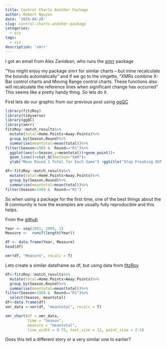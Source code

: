 ```yaml
---
title: Control Charts Another Package
author: Robert Nguyen
date: '2019-04-20'
slug: control-charts-another-package
categories:
  - viz
tags:
  - viz
description: 'xmrr'
---
```


I got an email from Alex Zanidean, who runs the [xmrr](https://cran.r-project.org/web/packages/xmrr/xmrr.pdf) package 

"You might enjoy my package xmrr for similar charts – but mine recalculate the bounds automatically" and if we go to the vingette, "XMRs combine X-Bar control charts and Moving Range control charts. These functions also will recalculate the reference lines when significant change has occurred" This seems like a pretty handy thing. So lets do it.

First lets do our graphic from our previous post using [ggQC](https://cran.r-project.org/package=ggQC)

```r
library(fitzRoy)
library(tidyverse)
library(ggQC)
library(xmrr)
fitzRoy::match_results%>%
  mutate(total=Home.Points+Away.Points)%>%
  group_by(Season,Round)%>%
  summarise(meantotal=mean(total))%>%
filter(Season>1989 &  Round=="R1")%>%
  ggplot(aes(x=Season,y=meantotal))+geom_point()+
  geom_line()+stat_QC(method="XmR")+
  ylab("Mean Round 1 Total for Each Game") +ggtitle("Stop Freaking OUT over ONE ROUND")

df<-fitzRoy::match_results%>%
  mutate(total=Home.Points+Away.Points)%>%
  group_by(Season,Round)%>%
  summarise(meantotal=mean(total))%>%
filter(Season>1989 &  Round=="R1")

```

So when using a package for the first time, one of the best things about the R community is how the examples are usually fully reproducible and this helps.

From the [github](https://github.com/Zanidean/xmrr)

```r
Year <- seq(2001, 2009, 1)
Measure <-  runif(length(Year))

df <- data.frame(Year, Measure)
head(df)

xmr(df, "Measure", recalc = T)
```

Lets create a similar dataframe as df, but using data from [fitzRoy](https://github.com/jimmyday12/fitzRoy)

```r
df<-fitzRoy::match_results%>%
  mutate(total=Home.Points+Away.Points)%>%
  group_by(Season,Round)%>%
  summarise(meantotal=mean(total))%>%
filter(Season>1989 &  Round=="R1")%>%
  select(Season, meantotal)
df<-data.frame(df)
xmr_data <-xmr(df, "meantotal", recalc = T)

xmr_chart(df = xmr_data, 
          time = "Season", 
          measure = "meantotal",
          line_width = 0.75, text_size = 12, point_size = 2.5)

```

Does this tell a different story or a very similar one to earlier?
